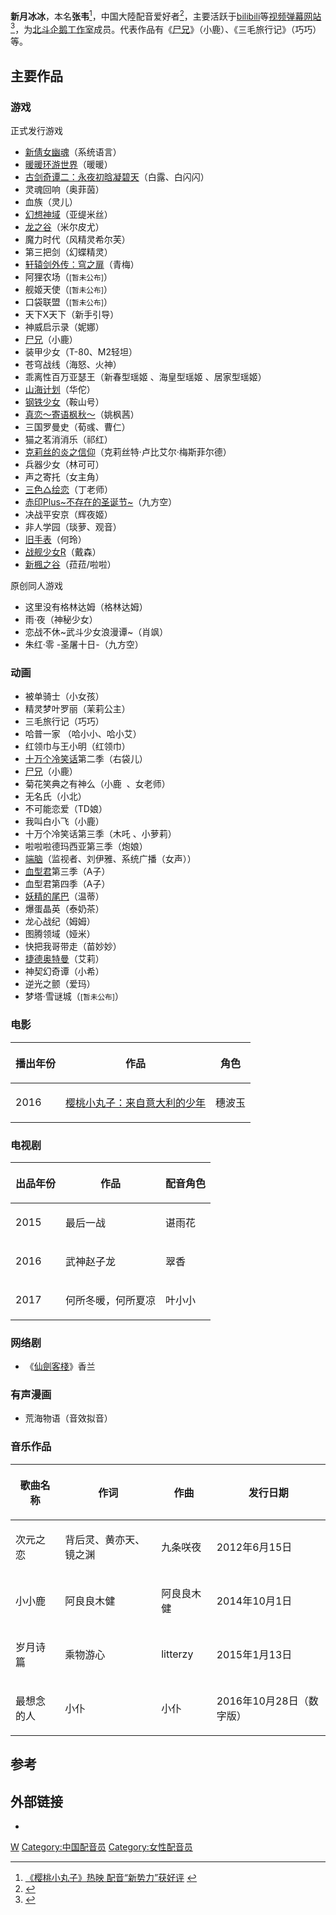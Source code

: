 {{配音員
|名字= 新月冰冰
|本名= 张韦
|暱稱= 冰爷，二冰，冰姐 
|出生地= {{CHNMLD}}
|國籍= {{PRC}}
|生年= 1989
|生月= 6
|生日= 26
|配演語言= [[中文|中文]]
|代表作= 《[[尸兄|尸兄]]》小鹿<br/>《三毛旅行记》巧巧<br/>《[[暖暖环游世界|暖暖环游世界]]》暖暖<ref>{{Cite web |url=http://games.sina.com.cn/g/p/2016-01-08/fxnkvtn9630954.shtml |title=天天有妹之新月冰冰专访：我打LOL从来不甩锅 |access-date=2017-02-14 |archive-date=2017-04-14 |archive-url=https://web.archive.org/web/20170414163800/http://games.sina.com.cn/g/p/2016-01-08/fxnkvtn9630954.shtml |dead-url=no }}</ref>
}}
'''新月冰冰'''{{BD|1989年|6月26日}}，本名'''张韦'''<ref>[http://bagua.ifensi.com/article-4007606.html 《樱桃小丸子》热映 配音“新势力”获好评] {{Wayback|url=http://bagua.ifensi.com/article-4007606.html |date=20170215210909 }}</ref>，中国大陸配音爱好者<ref>{{Cite web |url=http://www.uupei.com/pub/YGqJxIBbZnA=.html |title=新月冰冰：梦想成为专业配音员 |access-date=2017-02-14 |archive-date=2020-08-05 |archive-url=https://web.archive.org/web/20200805084002/http://uupei.com/pub/YGqJxIBbZnA=.html |dead-url=no }}</ref>，主要活跃于[[bilibili|bilibili]]等[[视频弹幕|视频弹幕网站]]<ref>{{Cite web |url=http://www.sootoo.com/content/514110.shtml |title=尸兄加盟《灵魂回响》萌音冰爷专访 |access-date=2017-02-14 |archive-date=2020-08-14 |archive-url=https://web.archive.org/web/20200814143144/http://www.sootoo.com/content/514110.shtml |dead-url=no }}</ref>，为[[北斗企鹅工作室|北斗企鹅工作室]]成员。代表作品有《[[尸兄|尸兄]]》（小鹿）、《三毛旅行记》（巧巧）等。

== 主要作品 ==

=== 游戏 ===
;正式发行游戏
* [[新倩女幽魂|新倩女幽魂]]（系统语言）
* [[暖暖环游世界|暖暖环游世界]]（暖暖）
* [[古剑奇谭二：永夜初晗凝碧天|古剑奇谭二：永夜初晗凝碧天]]（白露、白闪闪）
* 灵魂回响（奥菲茵）
* 血族（灵儿）
* [[幻想神域|幻想神域]]（亚缇米丝）
* [[龙之谷|龙之谷]]（米尔皮尤）
* 魔力时代（风精灵希尔芙）
* 第三把剑（幻蝶精灵）
* [[軒轅劍外傳_穹之扉|轩辕剑外传：穹之扉]]（青梅）
* 阿狸农场（<small>[暂未公布]</small>）
* 舰姬天使（<small>[暂未公布]</small>）
* 口袋联盟（<small>[暂未公布]</small>）
* 天下X天下（新手引导）
* 神威启示录（妮娜）
* [[尸兄|尸兄]]（小鹿）
* 装甲少女（T-80、M2轻坦）
* 苍穹战线（海怒、火神）
* 乖离性百万亚瑟王（新春型瑶姬  、海皇型瑶姬 、居家型瑶姬）
* [[山海计划|山海计划]]（华佗）
* [[钢铁少女|钢铁少女]]（鞍山号）
* [[真恋～寄语枫秋～|真恋～寄语枫秋～]]（姚枫茜）
* 三国罗曼史（荀彧、曹仁）
* 猫之茗消消乐（祁红）
* [[克莉丝的炎之信仰|克莉丝的炎之信仰]]（克莉丝特·卢比艾尔·梅斯菲尔德）
* 兵器少女（林可可）
* 声之寄托（女主角）
* [[三色△绘恋|三色△绘恋]]（丁老师）
* [[赤印#赤印Plus|赤印Plus~不存在的圣诞节~]]（九方空）
* 决战平安京（辉夜姬）
* 非人学园（琰萝、观音）
* [[旧手表|旧手表]]（何玲）
* [[战舰少女R|战舰少女R]]（戴森）
* [[新楓之谷|新楓之谷]]（菈菈/啦啦）

;原创同人游戏
* 这里没有格林达姆（格林达姆）
* 雨·夜（神秘少女）
* 恋战不休~武斗少女浪漫谭~（肖飒）
* 朱红·零 -圣屠十日-（九方空）

=== 动画 ===
* 被单骑士（小女孩）
* 精灵梦叶罗丽（茉莉公主）
* 三毛旅行记（巧巧）
* 哈普一家 （哈小小、哈小艾）
* 红领巾与王小明（红领巾）
* [[十万个冷笑话|十万个冷笑话]]第二季（右袋儿）
* [[尸兄|尸兄]]（小鹿）
* 菊花笑典之有神么（小鹿  、女老师） 
* 无名氏（小北）
* 不可能恋爱（TD娘）
* 我叫白小飞（小鹿）
* 十万个冷笑话第三季（木吒 、小萝莉）
* 啦啦啦德玛西亚第三季（炮娘）
* [[端脑|端脑]]（监视者、刘伊雅、系统广播（女声））
* [[血型君|血型君]]第三季（A子）
* 血型君第四季（A子） 
* [[妖精的尾巴|妖精的尾巴]]（温蒂）
* 爆蛋晶英（泰奶茶）
* 龙心战纪（姆姆）
* 图腾领域（娅米）
* 快把我哥带走（苗妙妙）
* [[捷德奥特曼|捷德奥特曼]]（艾莉）
* 神契幻奇谭（小希）
* 逆光之颤（爱玛）
* 梦塔·雪谜城（<small>[暂未公布]</small>）

=== 电影 ===
{| class="wikitable"
|+
!播出年份
!作品
!角色
|-
|2016
|[[樱桃小丸子：来自意大利的少年|樱桃小丸子：来自意大利的少年]]
|穗波玉 
|}

=== 电视剧 ===
{| class="wikitable"
!出品年份
!作品
!配音角色
|-
|2015
|最后一战
|谌雨花 
|-
| 2016
| 武神赵子龙
| 翠香
|-
| 2017
| 何所冬暖，何所夏凉
| 叶小小
|}

=== 网络剧 ===
* 《[[仙劍客棧_(網劇)|仙劍客棧]]》香兰

=== 有声漫画 ===
* 荒海物语（音效拟音）

=== 音乐作品 ===
{| class="wikitable"
|+
!歌曲名称
!作词
!作曲
!发行日期
|-
|次元之恋
|背后灵、黄亦天、镜之渊
|九条咲夜
|2012年6月15日
|-
|小小鹿
|阿良良木健
|阿良良木健
|2014年10月1日
|-
| colspan="1" rowspan="1" |岁月诗篇
| colspan="1" rowspan="1" |乘物游心
|litterzy
| colspan="1" rowspan="1" |2015年1月13日 
|-
|最想念的人
|小仆
|小仆
|2016年10月28日（数字版）
|}

==参考==
{{reflist}}

== 外部链接 ==

* {{Sinaweibo|https://weibo.com/hyohyo}}
{{DEFAULTSORT:X}}
{{北斗企鹅工作室}}
[[Category:张姓|W]]
[[Category:中国配音员|Category:中国配音员]]
[[Category:女性配音员|Category:女性配音员]]